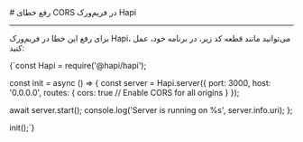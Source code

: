 

<Layout>
<Head>
<title>مستندات رفع خطای CORS در Hapi - لیارا</title>
<meta property="og:title" content="مستندات خدمات رایانش ابری لیارا" />
<meta property="og:description" content="مستندات مربوط به رفع خطای CORS در Hapi در پلتفرم NodeJS در لیارا"  />
</Head>
# رفع خطای CORS در فریم‌ورک Hapi
<hr className="mb-2" />

برای رفع این خطا در فریم‌ورک Hapi، می‌توانید مانند قطعه کد زیر، در برنامه خود، عمل کنید:
<div className="h-2" />
<div dir='ltr'>
    <Highlight className="js">
        {`const Hapi = require('@hapi/hapi');

const init = async () => {
  const server = Hapi.server({
    port: 3000,
    host: '0.0.0.0',
    routes: {
      cors: true // Enable CORS for all origins
    }
  });


  await server.start();
  console.log('Server is running on %s', server.info.uri);
};

init();`}
    </Highlight>
</div>
<div className="h-2" />


</Layout>